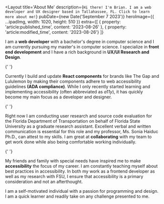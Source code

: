 
<Layout
  title='About Me'
  description={`Hi there! I'm Brian. I am a web developer and UX designer based in Tallahassee, FL. Click to learn more about me!`}
  pubDate={new Date('September 7 2023')}
  heroImage={{ ...ipadImg, width: 1020, height: 510 }}
  extra={[
    { property: 'article:published_time', content: '2023-08-26' },
    { property: 'article:modified_time', content: '2023-08-26'}
  ]}
>

I am a **web developer** with a bachelor's degree in computer science and I am
currently pursuing my master's in computer science. I specialize in **front
end development** and I have a rich background in **UX/UI Research and Design**.

{' '}

Currently I build and update **React components** for brands like The Gap and
Lululemon by making their components adhere to web accessibility guidelines
**(ADA compliance)**. While I only recently started learning and implementing
accessibility (often abbreviated as _a11y_), it has quickly become my main focus as a developer and
designer.

{' '}

Right now I am conducting user research and source code evaluation for the
Florida Department of Transportation on behalf of Florida State University as
a graduate research assistant. Excellent verbal and written communication is
essential for this role and my professor, Ms. Sonia Haiduc Ph.D., can attest
to my skills. I am great at **collaborating** with my team to get work done while
also being comfortable working individually.

{' '}

My friends and family with special needs have inspired me to make
**accessibility** the focus of my career. I am constantly teaching myself about
best practices in accessibility. In both my work as a frontend developer as
well as my research with FSU, I ensure that accessibility is a primary
consideration and not an afterthought.

I am a self-motivated individual with a passion for programming and design.
I am a quick learner and readily take on any challenge presented to me.

</Layout>
